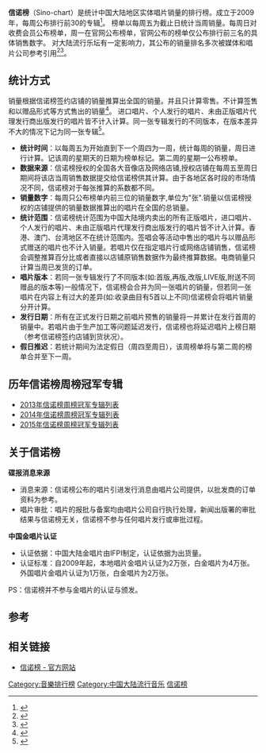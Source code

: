 '''信诺榜'''（Sino-chart）是统计中国大陆地区实体唱片销量的排行榜。成立于2009年，每周公布排行前30的专辑<ref>{{cite web |url=http://www.sino-chart.com/about/index.html |title=关于我们 | Sino-Chart 信诺榜 |publisher=Sino-chart.com |date= |accessdate=2013-11-05 |archive-url=https://web.archive.org/web/20131118011811/http://www.sino-chart.com/about/index.html |archive-date=2013-11-18 |dead-url=yes }}</ref>。
榜单以每周五为截止日统计当周销量。每周日对收费会员公布榜单，周一在官网公布榜单，官网公布的榜单仅公布排行前三名的具体销售数字。
对大陆流行乐坛有一定影响力，其公布的销量排名多次被媒体和唱片公司参考引用<ref>{{cite web |url=http://ent.sina.com.cn/y/2014-02-13/10554095690.shtml |title=张杰《爱，不解释》夺信诺榜唱片销量冠军 |publisher=sina.com.cn |date= |accessdate=2014-02-14 |archive-date=2020-08-08 |archive-url=https://web.archive.org/web/20200808092848/http://ent.sina.com.cn/y/2014-02-13/10554095690.shtml |dead-url=no }}</ref><ref>{{cite web |url=http://www.damai.cn/ticket_61397.html |title=Avril Lavigne 艾薇儿2014中国巡回演唱会上海站 |publisher=damai.cn |date= |accessdate=2014-01-27 |deadurl=yes |archiveurl=https://web.archive.org/web/20140127010730/http://www.damai.cn/ticket_61397.html |archivedate=2014-01-27 }}</ref>。

== 统计方式 ==
销量根据信诺榜签约店铺的销量推算出全国的销量。并且只计算零售。不计算签售和以赠品形式等方式售出的销量<ref>{{cite web |url=http://tieba.baidu.com/p/2675948305 |title=有个问题，就是有些歌手签售的唱片销量算在信诺榜吗 |accessdate=2014-01-27 |archive-date=2019-03-13 |archive-url=https://web.archive.org/web/20190313135800/http://tieba.baidu.com/p/2675948305 |dead-url=no }}</ref>。
进口唱片、个人发行的唱片、未由正版唱片代理发行商出版发行的唱片皆不计入计算。同一张专辑发行的不同版本，在版本差异不大的情况下记为同一张专辑<ref>{{cite web |url=http://www.sino-chart.com/about/chartrules.html |title=唱片销量统计方法 | Sino-Chart 信诺榜 |publisher=Sino-chart.com |date= |accessdate=2013-11-05 |archive-url=https://web.archive.org/web/20131014062600/http://www.sino-chart.com/about/chartrules.html |archive-date=2013-10-14 |dead-url=yes }}</ref>。

*'''统计时间'''：以每周五为开始直到下一个周四为一周，统计每周的销量，周日进行计算。记该周的星期天的日期为榜单标记。第二周的星期一公布榜单。
*'''数据来源'''：信诺榜授权的全国各大音像店及网络店铺,授权店铺在每周五至周日期间将该店当周销售数据提交给信诺榜供其计算。由于各地区各时段的市场情况不同，信诺榜对于每张推算的系数都不同。
*'''销量数字'''：每周只公布榜单内前三位的销量数字,单位为"张".销量以信诺榜授权的店铺提供的销量数据推算出的唱片在全国的总销量。
*'''统计范围'''：信诺榜统计范围为中国大陆境内卖出的所有正版唱片，进口唱片、个人发行的唱片、未由正版唱片代理发行商出版发行的唱片皆不计入计算。香港、澳门、台湾地区不在统计范围内。签唱会等活动中售出的唱片与以赠品形式赠送的唱片也不计入销量。若唱片仅在指定唱片行或网络店铺销售，信诺榜会调整推算百分比或者直接以店铺原销售数据作为最终推算数据。电商销量只计算当周已发货的订单。
*'''唱片版本'''：若同一张专辑发行了不同版本(如:首版,再版,改版,LIVE版,附送不同赠品的版本等)一般情况下，信诺榜会合并为同一张唱片的销量，但若同一张唱片在内容上有过大的差异(如:收录曲目有5首以上不同)信诺榜会将唱片销量分开计算。
*'''发行日期'''：所有在正式发行日期之前唱片预售的销量将一并累计在发行首周的销量中。若唱片由于生产加工等问题延迟发行，信诺榜也将延迟唱片上榜日期（参考信诺榜签约店铺到货状况）。
*'''假日推迟'''：若统计期间为法定假日（周四至周日），该周榜单将与第二周的榜单合并至下一周。

== 历年信诺榜周榜冠军专辑 ==
* [[2013年信诺榜周榜冠军专辑列表|2013年信诺榜周榜冠军专辑列表]]
* [[2014年信诺榜周榜冠军专辑列表|2014年信诺榜周榜冠军专辑列表]]
* [[2015年信诺榜周榜冠军专辑列表|2015年信诺榜周榜冠军专辑列表]]

== 关于信诺榜 ==
'''碟报消息来源'''
*消息来源：信诺榜公布的唱片引进发行消息由唱片公司提供，以批发商的订单资料为参考。
*唱片审批：唱片的报批与备案均由唱片公司自行执行处理，新闻出版署的审批结果与信诺榜无关，信诺榜不参与任何唱片发行或审批过程。

'''中国金唱片认证'''
*认证依据：中国大陆金唱片由IFPI制定，认证依据为出货量。
*认证标准：自2009年起，本地唱片金唱片认证为2万张，白金唱片为4万张。外国唱片金唱片认证为1万张，白金唱片为2万张。

PS：信诺榜并不参与金唱片的认证与颁发。

==参考==
{{Reflist}}

==相关链接==
*[http://www.sino-chart.com 信诺榜 - 官方网站] {{Wayback|url=http://www.sino-chart.com/ |date=20201031100755 }}

{{Record Charts}}
[[Category:音樂排行榜|Category:音樂排行榜]]
[[Category:中国大陆流行音乐|Category:中国大陆流行音乐]]
[[Category:信诺榜|]]